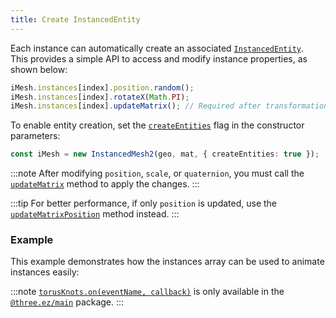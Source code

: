 ```yaml
---
title: Create InstancedEntity
---
```


Each instance can automatically create an associated [`InstancedEntity`](https://agargaro.github.io/instanced-mesh/api/classes/instancedentity).<br/>
This provides a simple API to access and modify instance properties, as shown below:

```ts
iMesh.instances[index].position.random();
iMesh.instances[index].rotateX(Math.PI);
iMesh.instances[index].updateMatrix(); // Required after transformations
```

To enable entity creation, set the [`createEntities`](https://agargaro.github.io/instanced-mesh/api/interfaces/instancedmesh2params/#createentities) 
flag in the constructor parameters:

```ts
const iMesh = new InstancedMesh2(geo, mat, { createEntities: true });
```

:::note
After modifying `position`, `scale`, or `quaternion`, you must call the 
[`updateMatrix`](https://agargaro.github.io/instanced-mesh/api/classes/instancedentity/#updatematrix) method to apply the changes.
:::

:::tip
For better performance, if only `position` is updated, use the 
[`updateMatrixPosition`](https://agargaro.github.io/instanced-mesh/api/classes/instancedentity/#updatematrixposition) method instead.
:::

### Example

This example demonstrates how the instances array can be used to animate instances easily:

:::note
[`torusKnots.on(eventName, callback)`](https://agargaro.github.io/three.ez/docs/api#-event-programming) is only available in the 
[`@three.ez/main`](https://github.com/agargaro/three.ez) package.
:::

<Example path='instances-array'/>